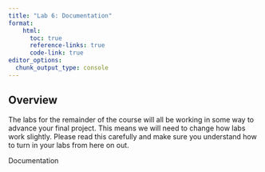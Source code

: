 ```yaml
---
title: "Lab 6: Documentation"
format:
    html:
      toc: true
      reference-links: true
      code-link: true
editor_options: 
  chunk_output_type: console
---
```


## Overview


The labs for the remainder of the course will all be working in some way to advance your final project. This means we will need to change how labs work slightly. Please read this carefully and make sure you understand how to turn in your labs from here on out.



Documentation
